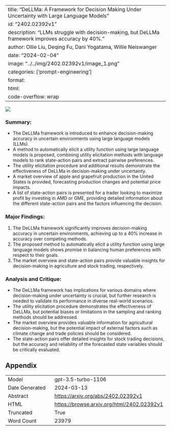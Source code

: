 
---
title: "DeLLMa: A Framework for Decision Making Under Uncertainty with Large Language Models"
id: "2402.02392v1"
description: "LLMs struggle with decision-making, but DeLLMa framework improves accuracy by 40%."
author: Ollie Liu, Deqing Fu, Dani Yogatama, Willie Neiswanger
date: "2024-02-04"
image: "../../img/2402.02392v1/image_1.png"
categories: ['prompt-engineering']
format:
  html:
    code-overflow: wrap
---

![](../../img/2402.02392v1/image_1.png)

### Summary:
- The DeLLMa framework is introduced to enhance decision-making accuracy in uncertain environments using large language models (LLMs).
- A method to automatically elicit a utility function using large language models is proposed, combining utility elicitation methods with language models to rank state-action pairs and extract pairwise preferences.
- The utility elicitation procedure and additional results demonstrate the effectiveness of DeLLMa in decision-making under uncertainty.
- A market overview of apple and grapefruit production in the United States is provided, forecasting production changes and potential price impacts.
- A list of state-action pairs is presented for a trader looking to maximize profit by investing in AMD or GME, providing detailed information about the different state-action pairs and the factors influencing the decision.

### Major Findings:
1. The DeLLMa framework significantly improves decision-making accuracy in uncertain environments, achieving up to a 40% increase in accuracy over competing methods.
2. The proposed method to automatically elicit a utility function using large language models shows promise in balancing human preferences with respect to their goals.
3. The market overview and state-action pairs provide valuable insights for decision-making in agriculture and stock trading, respectively.

### Analysis and Critique:
- The DeLLMa framework has implications for various domains where decision-making under uncertainty is crucial, but further research is needed to validate its performance in diverse real-world scenarios.
- The utility elicitation procedure demonstrates the effectiveness of DeLLMa, but potential biases or limitations in the sampling and ranking methods should be addressed.
- The market overview provides valuable information for agricultural decision-making, but the potential impact of external factors such as climate change and trade policies should be considered.
- The state-action pairs offer detailed insights for stock trading decisions, but the accuracy and reliability of the forecasted state variables should be critically evaluated.

## Appendix

|          |          |
|----------|----------|
| Model     | gpt-3.5-turbo-1106       |
| Date Generated     | 2024-03-13       |
| Abstract | [https://arxiv.org/abs/2402.02392v1](https://arxiv.org/abs/2402.02392v1)        |
| HTML     | [https://browse.arxiv.org/html/2402.02392v1](https://browse.arxiv.org/html/2402.02392v1)       |
| Truncated       | True       |
| Word Count       | 23979       |